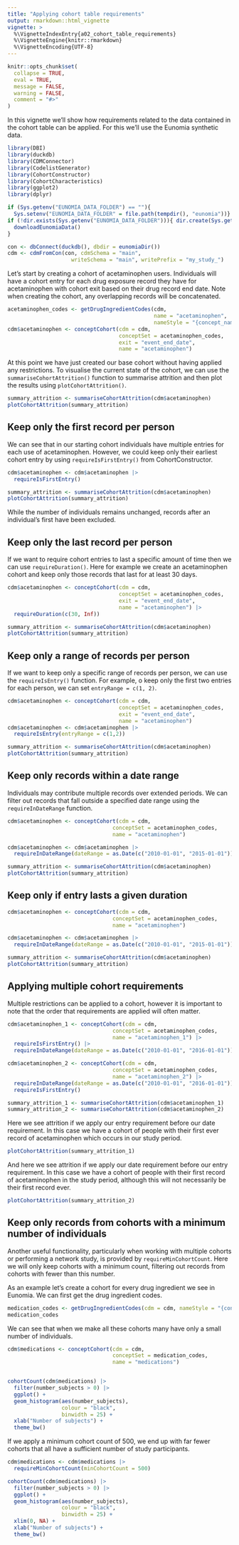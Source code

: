 ```yaml
---
title: "Applying cohort table requirements"
output: rmarkdown::html_vignette
vignette: >
  %\VignetteIndexEntry{a02_cohort_table_requirements}
  %\VignetteEngine{knitr::rmarkdown}
  %\VignetteEncoding{UTF-8}
---
```


```r
knitr::opts_chunk$set(
  collapse = TRUE,
  eval = TRUE, 
  message = FALSE, 
  warning = FALSE,
  comment = "#>"
)
```

In this vignette we'll show how requirements related to the data contained in the cohort table can be applied. For this we'll use the Eunomia synthetic data.

```r
library(DBI)
library(duckdb)
library(CDMConnector)
library(CodelistGenerator)
library(CohortConstructor)
library(CohortCharacteristics)
library(ggplot2)
library(dplyr)
```

```r
if (Sys.getenv("EUNOMIA_DATA_FOLDER") == ""){
  Sys.setenv("EUNOMIA_DATA_FOLDER" = file.path(tempdir(), "eunomia"))}
if (!dir.exists(Sys.getenv("EUNOMIA_DATA_FOLDER"))){ dir.create(Sys.getenv("EUNOMIA_DATA_FOLDER"))
  downloadEunomiaData()  
}
```

```r
con <- dbConnect(duckdb(), dbdir = eunomiaDir())
cdm <- cdmFromCon(con, cdmSchema = "main", 
                    writeSchema = "main", writePrefix = "my_study_")
```

Let's start by creating a cohort of acetaminophen users. Individuals will have a cohort entry for each drug exposure record they have for acetaminophen with cohort exit based on their drug record end date. Note when creating the cohort, any overlapping records will be concatenated.

```r
acetaminophen_codes <- getDrugIngredientCodes(cdm, 
                                              name = "acetaminophen", 
                                              nameStyle = "{concept_name}")
cdm$acetaminophen <- conceptCohort(cdm = cdm, 
                                   conceptSet = acetaminophen_codes, 
                                   exit = "event_end_date",
                                   name = "acetaminophen")
```

At this point we have just created our base cohort without having applied any restrictions. To visualise the current state of the cohort, we can use the `summariseCohortAttrition()` function to summarise attrition and then plot the results using `plotCohortAttrition()`.

```r
summary_attrition <- summariseCohortAttrition(cdm$acetaminophen)
plotCohortAttrition(summary_attrition)
```

## Keep only the first record per person

We can see that in our starting cohort individuals have multiple entries for each use of acetaminophen. However, we could keep only their earliest cohort entry by using `requireIsFirstEntry()` from CohortConstructor.

```r
cdm$acetaminophen <- cdm$acetaminophen |> 
  requireIsFirstEntry()

summary_attrition <- summariseCohortAttrition(cdm$acetaminophen)
plotCohortAttrition(summary_attrition)
```

While the number of individuals remains unchanged, records after an individual's first have been excluded.

## Keep only the last record per person

If we want to require cohort entries to last a specific amount of time then we can use `requireDuration()`. Here for example we create an acetaminophen cohort and keep only those records that last for at least 30 days.

```r
cdm$acetaminophen <- conceptCohort(cdm = cdm, 
                                   conceptSet = acetaminophen_codes, 
                                   exit = "event_end_date",
                                   name = "acetaminophen") |> 
  requireDuration(c(30, Inf))

summary_attrition <- summariseCohortAttrition(cdm$acetaminophen)
plotCohortAttrition(summary_attrition)
```

## Keep only a range of records per person

If we want to keep only a specific range of records per person, we can use the `requireIsEntry()` function. For example, o keep only the first two entries for each person, we can set `entryRange = c(1, 2)`.

```r
cdm$acetaminophen <- conceptCohort(cdm = cdm, 
                                   conceptSet = acetaminophen_codes, 
                                   exit = "event_end_date",
                                   name = "acetaminophen")
cdm$acetaminophen <- cdm$acetaminophen |> 
  requireIsEntry(entryRange = c(1,2))

summary_attrition <- summariseCohortAttrition(cdm$acetaminophen)
plotCohortAttrition(summary_attrition)

```

## Keep only records within a date range

Individuals may contribute multiple records over extended periods. We can filter out records that fall outside a specified date range using the `requireInDateRange` function.

```r
cdm$acetaminophen <- conceptCohort(cdm = cdm, 
                                 conceptSet = acetaminophen_codes, 
                                 name = "acetaminophen")
```

```r
cdm$acetaminophen <- cdm$acetaminophen |> 
  requireInDateRange(dateRange = as.Date(c("2010-01-01", "2015-01-01")))

summary_attrition <- summariseCohortAttrition(cdm$acetaminophen)
plotCohortAttrition(summary_attrition)
```

## Keep only if entry lasts a given duration
```r
cdm$acetaminophen <- conceptCohort(cdm = cdm, 
                                 conceptSet = acetaminophen_codes, 
                                 name = "acetaminophen")
```

```r
cdm$acetaminophen <- cdm$acetaminophen |> 
  requireInDateRange(dateRange = as.Date(c("2010-01-01", "2015-01-01")))

summary_attrition <- summariseCohortAttrition(cdm$acetaminophen)
plotCohortAttrition(summary_attrition)
```
## Applying multiple cohort requirements

Multiple restrictions can be applied to a cohort, however it is important to note that the order that requirements are applied will often matter.

```r
cdm$acetaminophen_1 <- conceptCohort(cdm = cdm, 
                                 conceptSet = acetaminophen_codes, 
                                 name = "acetaminophen_1") |> 
  requireIsFirstEntry() |>
  requireInDateRange(dateRange = as.Date(c("2010-01-01", "2016-01-01")))

cdm$acetaminophen_2 <- conceptCohort(cdm = cdm, 
                                 conceptSet = acetaminophen_codes, 
                                 name = "acetaminophen_2") |>
  requireInDateRange(dateRange = as.Date(c("2010-01-01", "2016-01-01"))) |> 
  requireIsFirstEntry()
```

```r
summary_attrition_1 <- summariseCohortAttrition(cdm$acetaminophen_1)
summary_attrition_2 <- summariseCohortAttrition(cdm$acetaminophen_2)
```

Here we see attrition if we apply our entry requirement before our date requirement. In this case we have a cohort of people with their first ever record of acetaminophen which occurs in our study period.

```r
plotCohortAttrition(summary_attrition_1)
```

And here we see attrition if we apply our date requirement before our entry requirement. In this case we have a cohort of people with their first record of acetaminophen in the study period, although this will not necessarily be their first record ever.

```r
plotCohortAttrition(summary_attrition_2)
```

## Keep only records from cohorts with a minimum number of individuals

Another useful functionality, particularly when working with multiple cohorts or performing a network study, is provided by `requireMinCohortCount`. Here we will only keep cohorts with a minimum count, filtering out records from cohorts with fewer than this number.

As an example let's create a cohort for every drug ingredient we see in Eunomia. We can first get the drug ingredient codes.

```r
medication_codes <- getDrugIngredientCodes(cdm = cdm, nameStyle = "{concept_name}")
medication_codes
```

We can see that when we make all these cohorts many have only a small number of individuals.

```r
cdm$medications <- conceptCohort(cdm = cdm, 
                                 conceptSet = medication_codes,
                                 name = "medications")


cohortCount(cdm$medications) |> 
  filter(number_subjects > 0) |> 
  ggplot() +
  geom_histogram(aes(number_subjects),
                 colour = "black",
                 binwidth = 25) +  
  xlab("Number of subjects") +
  theme_bw()
```

If we apply a minimum cohort count of 500, we end up with far fewer cohorts that all have a sufficient number of study participants.

```r
cdm$medications <- cdm$medications |> 
  requireMinCohortCount(minCohortCount = 500)

cohortCount(cdm$medications) |> 
  filter(number_subjects > 0) |> 
  ggplot() +
  geom_histogram(aes(number_subjects),
                 colour = "black",
                 binwidth = 25) + 
  xlim(0, NA) + 
  xlab("Number of subjects") +
  theme_bw()
```
